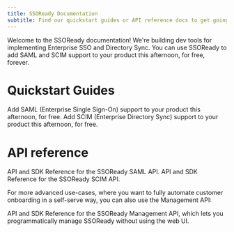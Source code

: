 ```yaml
---
title: SSOReady Documentation
subtitle: Find our quickstart guides or API reference docs to get going with SSOReady
---
```


Welcome to the SSOReady documentation! We're building dev tools for implementing
Enterprise SSO and Directory Sync. You can use SSOReady to add SAML and SCIM
support to your product this afternoon, for free, forever.

# Quickstart Guides

<CardGroup cols={2}>
  <Card
    title="SAML"
    icon="key-skeleton"
    href="/docs/saml-enterprise-sso/saml-quickstart"
  >
    Add SAML (Enterprise Single Sign-On) support to your product this afternoon,
    for free.
  </Card>
  <Card title="SCIM" icon="user-group" href="/docs/scim-quickstart">
    Add SCIM (Enterprise Directory Sync) support to your product this afternoon,
    for free.
  </Card>
</CardGroup>

# API reference

<CardGroup cols={2}>
  <Card title="SAML API" icon="key-skeleton" href="/docs/api-reference/saml">
    API and SDK Reference for the SSOReady SAML API.
  </Card>
  <Card title="SCIM API" icon="user-group" href="/docs/api-reference/scim">
    API and SDK Reference for the SSOReady SCIM API.
  </Card>
</CardGroup>

For more advanced use-cases, where you want to fully automate customer
onboarding in a self-serve way, you can also use the Management API:

<Card title="Management API" icon="code" href="/docs/api-reference/management">
  API and SDK Reference for the SSOReady Management API, which lets you
  programmatically manage SSOReady without using the web UI.
</Card>
